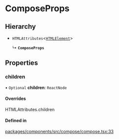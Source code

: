 # ComposeProps

## Hierarchy

- `HTMLAttributes`\<[`HTMLElement`](https://developer.mozilla.org/docs/Web/API/HTMLElement)\>

  ↳ **`ComposeProps`**

## Properties

### children

• `Optional` **children**: `ReactNode`

#### Overrides

HTMLAttributes.children

#### Defined in

[packages/components/src/compose/compose.tsx:33](https://github.com/vtex/shoreline/blob/bf9009f50/packages/components/src/compose/compose.tsx#L33)
